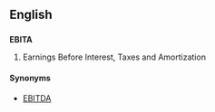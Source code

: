 ==English==
==={{acronym}}===
'''EBITA'''

#Earnings Before Interest, Taxes and Amortization

====Synonyms====
*[[EBITDA]]